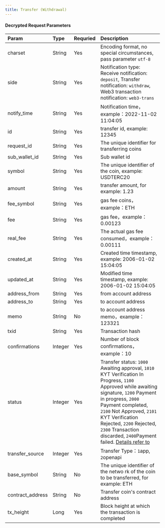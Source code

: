 ---
title: Transfer (Withdrawal)
---

#### Decrypted Request Parameters

| Param            | Type    | Requried | Description                                                  |
| :--------------- | :------ | :------- | :----------------------------------------------------------- |
| charset          | String  | Yes      | Encoding format, no special circumstances, pass parameter `utf-8` |
| side             | String  | Yes      |Notification type: Receive notification: `deposit`, Transfer notification: `withdraw`, Web3 transaction notification: `web3-trans`|
| notify_time      | String  | Yes      | Notification time，example：2022-11-02 11:04:05              |
| id               | String  | Yes      | transfer id, example: 12345                                  |
| request_id       | String  | Yes      | The unique identifier for transferring coins                 |
| sub_wallet_id    | String  | Yes      | Sub wallet id                                                |
| symbol           | String  | Yes      | The unique identifier of the coin, example: USDTERC20        |
| amount           | String  | Yes      | transfer amount, for example: 1.23                           |
| fee_symbol       | String  | Yes      | gas fee coins，example：ETH                                  |
| fee              | String  | Yes      | gas fee，example：0.00123                                    |
| real_fee         | String  | Yes      | The actual gas fee consumed，example：0.00111                |
| created_at       | String    | Yes      | Created time timestamp, example: 2006-01-02 15:04:05                                       |
| updated_at       | String    | Yes      | Modified time timestamp, example: 2006-01-02 15:04:05                                      |
| address_from     | String  | Yes      | from account address                                         |
| address_to       | String  | Yes      | to account address                                           |
| memo             | String  | No       | to account address memo，example：123321                     |
| txid             | String  | Yes      | Transaction hash                                             |
| confirmations    | Integer | Yes      | Number of block confirmations，example：10                   |
| status           | Integer | Yes      | Transfer status: `1000` Awaiting approval, `1010` KYT Verification In Progress, `1100` Approved while awaiting signature, `1200` Payment in progress, `2000` Payment completed, `2100` Not Approved, `2101` KYT Verification Rejected, `2200` Rejected, `2300` Transaction discarded, `2400`Payment failed. [Details refer to](/help-center/manage-mpc/transaction/transfer#ii) |
| transfer_source  | Integer | Yes      | Transfer Type：`1`app, `2`openapi                            |
| base_symbol      | String  | No       | The unique identifier of the netwo  rk of the coin to be transferred, for example: ETH |
| contract_address | String  | No       | Transfer coin's contract address                             |
| tx_height        | Long   |Yes   | Block height at which the transaction is completed |
